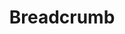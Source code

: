 ---
title: Breadcrumb
category: Components
description: A breadcrumb is a secondary navigation scheme that reveals the user's location in a website or web application.
status: todo
---